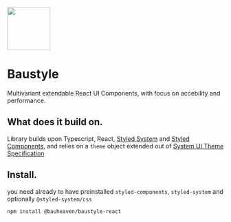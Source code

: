 
<Meta title="Foundations/Overview" />

<Box m="40px auto" width="200px">
  <Image width="100px" src={baustyle}/>
</Box>


# Baustyle

<Subtitle>
  Multivariant extendable React UI Components, with focus on accebility and performance.
</Subtitle>

## What does it build on.
Library builds upon Typescript, React, [Styled System](https://styled-system.com/) and [Styled Components](https://styled-components.com/), and relies on a `theme` object
extended out of [System UI Theme Specification](https://system-ui.com/theme/) 


## Install.

you need already to have preinstalled `styled-components`, `styled-system` and optionally `@styled-system/css`

```
npm install @bauheaven/baustyle-react
```
